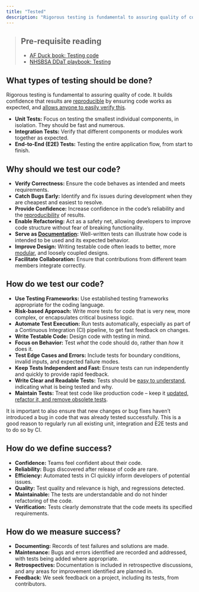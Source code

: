 ```yaml
---
title: "Tested"
description: "Rigorous testing is fundamental to assuring quality of code."
---
```


> ## Pre-requisite reading
>
> * [AF Duck book: Testing code][duck-book-testing]
> * [NHSBSA DDaT playbook: Testing][ddat-playbook-testing]

## What types of testing should be done?

Rigorous testing is fundamental to assuring quality of code. It builds confidence that results are [reproducible][reproducible] by ensuring code works as expected, and [allows anyone to easily verify this][transparent].

* **Unit Tests:** Focus on testing the smallest individual components, in isolation. They should be fast and numerous.
* **Integration Tests:** Verify that different components or modules work together as expected.
* **End-to-End (E2E) Tests:** Testing the entire application flow, from start to finish.

## Why should we test our code?

* **Verify Correctness:** Ensure the code behaves as intended and meets requirements.
* **Catch Bugs Early:** Identify and fix issues during development when they are cheapest and easiest to resolve.
* **Provide Confidence:** Increase confidence in the code's reliability and the [reproducibility][reproducible] of results.
* **Enable Refactoring:** Act as a safety net, allowing developers to improve code structure without fear of breaking functionality.
* **Serve as [Documentation][documented]:** Well-written tests can illustrate how code is intended to be used and its expected behavior.
* **Improve Design:** Writing testable code often leads to better, more [modular][modular], and loosely coupled designs.
* **Facilitate Collaboration:** Ensure that contributions from different team members integrate correctly.

## How do we test our code?

* **Use Testing Frameworks:** Use established testing frameworks appropriate for the coding language.
* **Risk-based Approach:** Write more tests for code that is very new, more complex, or encapsulates critical business logic.
* **Automate Test Execution:** Run tests automatically, especially as part of a Continuous Integration (CI) pipeline, to get fast feedback on changes.
* **Write Testable Code:** Design code with testing in mind.
* **Focus on Behavior:** Test *what* the code should do, rather than *how* it does it.
* **Test Edge Cases and Errors:** Include tests for boundary conditions, invalid inputs, and expected failure modes.
* **Keep Tests Independent and Fast:** Ensure tests can run independently and quickly to provide rapid feedback.
* **Write Clear and Readable Tests:** Tests should be [easy to understand][documented], indicating what is being tested and why.
* **Maintain Tests:** Treat test code like production code – keep it [updated, refactor it, and remove obsolete tests][version-controlled].

It is important to also ensure that new changes or bug fixes haven't introduced a bug in code that was already tested successfully. This is a good reason to regularly run all existing unit, integration and E2E tests and to do so by CI.

## How do we define success?

* **Confidence:** Teams feel confident about their code.
* **Reliability:** Bugs discovered after release of code are rare.
* **Efficiency:** Automated tests in CI quickly inform developers of potential issues.
* **Quality:** Test quality and relevance is high, and regressions detected.
* **Maintainable:** The tests are understandable and do not hinder refactoring of the code.
* **Verification:** Tests clearly demonstrate that the code meets its specified requirements.

## How do we measure success?

* **Documenting:** Records of test failures and solutions are made.
* **Maintenance:** Bugs and errors identified are recorded and addressed, with tests being added where appropriate.
* **Retrospectives:** Documentation is included in retrospective discussions, and any areas for improvement identified are planned in.
* **Feedback:** We seek feedback on a project, including its tests, from contributors.

[duck-book-testing]: https://best-practice-and-impact.github.io/qa-of-code-guidance/testing_code.html
[ddat-playbook-testing]: https://nhsbsa.github.io/nhsbsa-digital-playbook/testing/
[reproducible]: /guidance/01-reproducible/index.qmd
[transparent]: /guidance/03-transparent/index.qmd
[documented]: /guidance/01-reproducible/pages/01-documented.qmd
[modular]: /guidance/01-reproducible/pages/03-modular.qmd
[version-controlled]: /guidance/01-reproducible/pages/04-version-controlled.qmd
